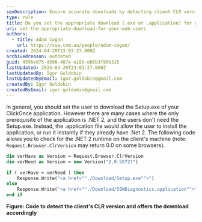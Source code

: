 ```yaml
---
seoDescription: Ensure accurate downloads by detecting client CLR versions and offering Setup.exe or .application files accordingly.
type: rule
title: Do you set the appropriate download (.exe or .application) for your web users?
uri: set-the-appropriate-download-for-your-web-users
authors:
  - title: Adam Cogan
    url: https://ssw.com.au/people/adam-cogan/
created: 2024-04-20T23:03:27.000Z
archivedreason: outdated
guid: 4596ed75-d396-487e-a189-eb5b3f80b315
lastUpdated: 2024-04-20T23:03:27.000Z
lastUpdatedBy: Igor Goldobin
lastUpdatedByEmail: igor.goldobin@gmail.com
createdBy: Igor Goldobin
createdByEmail: igor.goldobin@gmail.com
---
```


In general, you should set the user to download the Setup.exe of your ClickOnce application. However there are many cases where the only prerequisite of the application is .NET 2, and the users don't need the Setup.exe. Instead, the .application file would allow the user to install the application, or run it instantly if they already have .Net 2. The following code allows you to check for the .NET 2 runtime on the client's machine (note: `Request.Browser.ClrVersion` may return 0.0 on some browsers).
```vb
dim verHave as Version = Request.Browser.ClrVersion
dim verNeed as Version = new Version("2.0.50727")

if ( verHave < verNeed ) then
    Response.Write("<a href=""./Download/Setup.exe"">")
else
    Response.Write("<a href=""./Download/SSWDiagnostics.application"">")
end if
```

**Figure: Code to detect the client's CLR version and offers the download accordingly**
